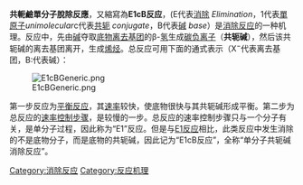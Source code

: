 {{NoteTA|G1=Chemistry}}
'''共軛鹼單分子脫除反應'''，又縮寫為'''E1cB反应'''，(E代表[[消除|消除]] ''Elimination''，1代表[[單原子|單原子]]''unimolecular''c代表[[共轭酸碱对|共轭]] ''conjugate''，B代表[[碱|碱]] ''base''）是[[消除反应|消除反应]]的一种机理。反应中，先由[[碱|碱]]夺取[[底物|底物]][[离去基团|离去基团]]的β-[[氢|氢]]生成[[碳负离子|碳负离子]]（'''共轭碱'''），然后该共轭碱的离去基团离开，生成[[烯烃|烯烃]]。总反应可用下面的通式表示（X<sup>−</sup>代表离去基团，B:代表碱）：

[[File:E1cBGeneric.png|center]]

第一步反应为[[反应平衡|平衡反应]]，其[[反应速率|速率]]较快，使底物很快与其共轭碱形成平衡。第二步为总反应的[[速率控制步骤|速率控制步骤]]，是较慢的一步。总反应的速率控制步骤只与一个分子有关，是单分子过程，因此称为“E1”反应。但是与[[E1反应|E1反应]]相比，此类反应中发生消除的不是底物分子，而是底物的共轭碱，因此记为“E1cB反应”，全称“单分子共轭碱消除反应”。

{{反应机理}}

[[Category:消除反应|Category:消除反应]]
[[Category:反应机理|Category:反应机理]]
{{Chemistry-stub}}